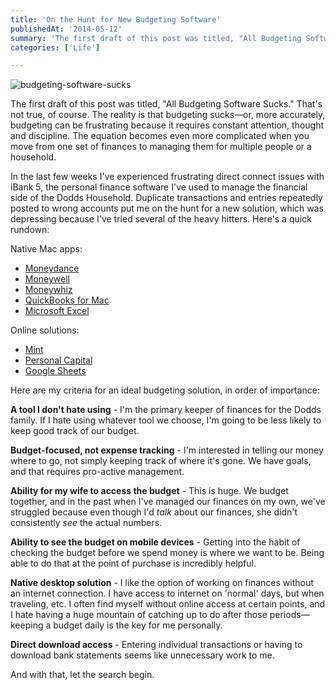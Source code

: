 ```yaml
---
title: 'On the Hunt for New Budgeting Software'
publishedAt: '2014-05-12'
summary: 'The first draft of this post was titled, "All Budgeting Software Sucks." That's not true, of course. The reality is that budgeting sucks—or, more accurately, budgeting can be frustrating because it...'
categories: ['Life']

---
```


<Image src="/images/blog/on-the-hunt-for-new-budgeting-software/budgeting-software-sucks.png" alt="budgeting-software-sucks" width={800} height={600} />

The first draft of this post was titled, "All Budgeting Software Sucks." That's not true, of course. The reality is that budgeting sucks—or, more accurately, budgeting can be frustrating because it requires constant attention, thought and discipline. The equation becomes even more complicated when you move from one set of finances to managing them for multiple people or a household.

In the last few weeks I've experienced frustrating direct connect issues with iBank 5, the personal finance software I've used to manage the financial side of the Dodds Household. Duplicate transactions and entries repeatedly posted to wrong accounts put me on the hunt for a new solution, which was depressing because I've tried several of the heavy hitters. Here's a quick rundown:

Native Mac apps:

-   [Moneydance](http://moneydance.com/)
-   [Moneywell](http://nothirst.com/moneywell/)
-   [Moneywhiz](http://moneywizapp.com/)
-   [QuickBooks for Mac](http://quickbooks.intuit.com/mac/)
-   [Microsoft Excel](http://office.microsoft.com/en-us/excel/)

Online solutions:

-   [Mint](https://www.mint.com/)
-   [Personal Capital](https://www.personalcapital.com/)
-   [Google Sheets](http://www.google.com/sheets/about/)

Here are my criteria for an ideal budgeting solution, in order of importance:

**A tool I don't hate using** - I'm the primary keeper of finances for the Dodds family. If I hate using whatever tool we choose, I'm going to be less likely to keep good track of our budget.

**Budget-focused, not expense tracking** - I'm interested in telling our money where to go, not simply keeping track of where it's gone. We have goals, and that requires pro-active management.

**Ability for my wife to access the budget** - This is huge. We budget together, and in the past when I've managed our finances on my own, we've struggled because even though I'd *talk* about our finances, she didn't consistently *see* the actual numbers.

**Ability to see the budget on mobile devices** - Getting into the habit of checking the budget before we spend money is where we want to be. Being able to do that at the point of purchase is incredibly helpful.

**Native desktop solution** - I like the option of working on finances without an internet connection. I have access to internet on 'normal' days, but when traveling, etc. I often find myself without online access at certain points, and I hate having a huge mountain of catching up to do after those periods—keeping a budget daily is the key for me personally.

**Direct download access** - Entering individual transactions or having to download bank statements seems like unnecessary work to me.

And with that, let the search begin.
